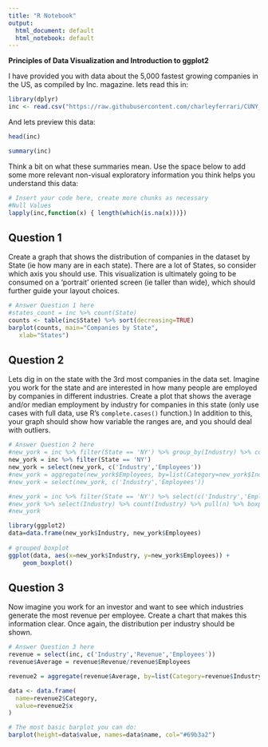 ```yaml
---
title: "R Notebook"
output:
  html_document: default
  html_notebook: default
---
```


**Principles of Data Visualization and Introduction to ggplot2**

I have provided you with data about the 5,000 fastest growing companies in the US, as compiled by Inc. magazine. lets read this in:

```r
library(dplyr)
inc <- read.csv("https://raw.githubusercontent.com/charleyferrari/CUNY_DATA_608/master/module1/Data/inc5000_data.csv", header= TRUE)

```

And lets preview this data:

```r

head(inc)

```
```r

summary(inc)

```

Think a bit on what these summaries mean. Use the space below to add some more relevant non-visual exploratory information you think helps you understand this data:

```r
# Insert your code here, create more chunks as necessary
#Null Values
lapply(inc,function(x) { length(which(is.na(x)))})
```

## Question 1

Create a graph that shows the distribution of companies in the dataset by State (ie how many are in each state). There are a lot of States, so consider which axis you should use. This visualization is ultimately going to be consumed on a 'portrait' oriented screen (ie taller than wide), which should further guide your layout choices.

```r

# Answer Question 1 here
#states_count = inc %>% count(State)
counts <- table(inc$State) %>% sort(decreasing=TRUE) 
barplot(counts, main="Companies by State",
   xlab="States")
```

## Question 2

Lets dig in on the state with the 3rd most companies in the data set. Imagine you work for the state and are interested in how many people are employed by companies in different industries. Create a plot that shows the average and/or median employment by industry for companies in this state (only use cases with full data, use R's `complete.cases()` function.) In addition to this, your graph should show how variable the ranges are, and you should deal with outliers.


```r

# Answer Question 2 here
#new_york = inc %>% filter(State == 'NY') %>% group_by(Industry) %>% count() 
new_york = inc %>% filter(State == 'NY')
new_york = select(new_york, c('Industry','Employees'))
#new_york = aggregate(new_york$Employees, by=list(Category=new_york$Industry), FUN=sum)
#new_york = select(new_york, c('Industry','Employees'))

#new_york = inc %>% filter(State == 'NY') %>% select(c('Industry','Employees')) 
#new_york %>% select(Industry) %>% count(Industry) %>% pull(n) %>% boxplot()
#new_york
```

```r
library(ggplot2)
data=data.frame(new_york$Industry, new_york$Employees)
 
# grouped boxplot
ggplot(data, aes(x=new_york$Industry, y=new_york$Employees)) + 
    geom_boxplot()
```

## Question 3

Now imagine you work for an investor and want to see which industries generate the most revenue per employee. Create a chart that makes this information clear. Once again, the distribution per industry should be shown.

```r
# Answer Question 3 here
revenue = select(inc, c('Industry','Revenue','Employees'))
revenue$Average = revenue$Revenue/revenue$Employees

revenue2 = aggregate(revenue$Average, by=list(Category=revenue$Industry), FUN=sum)
```


```r
data <- data.frame(
  name=revenue2$Category,
  value=revenue2$x
)

# The most basic barplot you can do:
barplot(height=data$value, names=data$name, col="#69b3a2")
```


